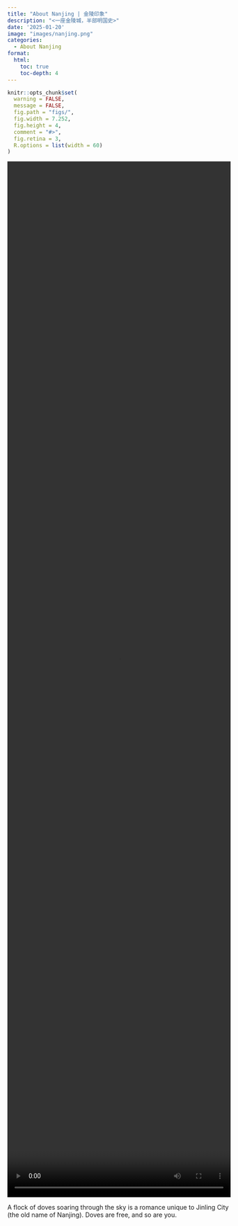 ```yaml
---
title: "About Nanjing | 金陵印象"
description: "<一座金陵城，半部明国史>"
date: '2025-01-20'
image: "images/nanjing.png"
categories:
  - About Nanjing
format: 
  html:
    toc: true
    toc-depth: 4  
---
```


```r
knitr::opts_chunk$set(
  warning = FALSE,
  message = FALSE,
  fig.path = "figs/",
  fig.width = 7.252,
  fig.height = 4,
  comment = "#>",
  fig.retina = 3,
  R.options = list(width = 60)
)
```


<video width="100%" height="60%" controls>
  <source src="Videos/yinyuetai.mp4" type="video/mp4">
</video>

A flock of doves soaring through the sky is a romance unique to Jinling City (the old name of Nanjing). Doves are free, and so are you.